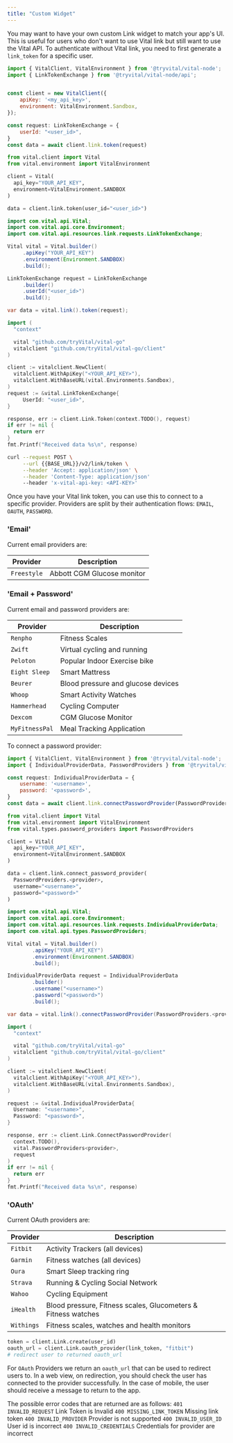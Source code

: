 ```yaml
---
title: "Custom Widget"
---
```


You may want to have your own custom Link widget to match your app's UI. This is useful for users who don't want to use Vital link but still want to use the Vital API.
To authenticate without Vital link, you need to first generate a `link_token` for a specific user.

<SnippetGroup>

```javascript Node
import { VitalClient, VitalEnvironment } from '@tryvital/vital-node';
import { LinkTokenExchange } from '@tryvital/vital-node/api';


const client = new VitalClient({
    apiKey: '<my_api_key>',
    environment: VitalEnvironment.Sandbox,
});

const request: LinkTokenExchange = {
    userId: "<user_id>",
}
const data = await client.link.token(request)
```

```python Python
from vital.client import Vital
from vital.environment import VitalEnvironment

client = Vital(
  api_key="YOUR_API_KEY",
  environment=VitalEnvironment.SANDBOX
)

data = client.link.token(user_id="<user_id>")
```

```java Java
import com.vital.api.Vital;
import com.vital.api.core.Environment;
import com.vital.api.resources.link.requests.LinkTokenExchange;

Vital vital = Vital.builder()
     .apiKey("YOUR_API_KEY")
     .environment(Environment.SANDBOX)
     .build();

LinkTokenExchange request = LinkTokenExchange
     .builder()
     .userId("<user_id>")
     .build();

var data = vital.link().token(request);
```

```go Go
import (
  "context"

  vital "github.com/tryVital/vital-go"
  vitalclient "github.com/tryVital/vital-go/client"
)

client := vitalclient.NewClient(
  vitalclient.WithApiKey("<YOUR_API_KEY>"),
  vitalclient.WithBaseURL(vital.Environments.Sandbox),
)
request := &vital.LinkTokenExchange{
     UserId: "<user_id>",
}

response, err := client.Link.Token(context.TODO(), request)
if err != nil {
  return err
}
fmt.Printf("Received data %s\n", response)

```

```bash
curl --request POST \
     --url {{BASE_URL}}/v2/link/token \
     --header 'Accept: application/json' \
     --header 'Content-Type: application/json'
     --header 'x-vital-api-key: <API-KEY>'
```

</SnippetGroup>

Once you have your Vital link token, you can use this to connect to a specific provider. Providers are split by their authentication flows: `EMAIL`, `OAUTH`, `PASSWORD`.

### 'Email'

Current email providers are:

| Provider  | Description                |
| --------- | -------------------------- |
| `Freestyle` | Abbott CGM Glucose monitor |

### 'Email + Password'

Current email and password providers are:

| Provider         | Description                        |
| ---------------- | ---------------------------------- |
| `Renpho`         | Fitness Scales                     |
| `Zwift`          | Virtual cycling and running        |
| `Peloton`        | Popular Indoor Exercise bike       |
| `Eight Sleep`    | Smart Mattress                     |
| `Beurer`         | Blood pressure and glucose devices |
| `Whoop`          | Smart Activity Watches             |
| `Hammerhead`     | Cycling Computer                   |
| `Dexcom`         | CGM Glucose Monitor                |
| `MyFitnessPal`   | Meal Tracking Application          |

To connect a password provider:

<SnippetGroup>

```javascript Node
import { VitalClient, VitalEnvironment } from '@tryvital/vital-node';
import { IndividualProviderData, PasswordProviders } from '@tryvital/vital-node/api';

const request: IndividualProviderData = {
    username: '<username>',
    password: '<password>',
}
const data = await client.link.connectPasswordProvider(PasswordProviders.<provider>, request)
```

```python Python
from vital.client import Vital
from vital.environment import VitalEnvironment
from vital.types.password_providers import PasswordProviders

client = Vital(
  api_key="YOUR_API_KEY",
  environment=VitalEnvironment.SANDBOX
)

data = client.link.connect_password_provider(
  PasswordProviders.<provider>, 
  username="<username>", 
  password="<password>"
)
```

```java Java
import com.vital.api.Vital;
import com.vital.api.core.Environment;
import com.vital.api.resources.link.requests.IndividualProviderData;
import com.vital.api.types.PasswordProviders;

Vital vital = Vital.builder()
        .apiKey("YOUR_API_KEY")
        .environment(Environment.SANDBOX)
        .build();

IndividualProviderData request = IndividualProviderData
        .builder()
        .username("<username>")
        .password("<password>")
        .build();

var data = vital.link().connectPasswordProvider(PasswordProviders.<provider>, request);
```

```go Go
import (
  "context"

  vital "github.com/tryVital/vital-go"
  vitalclient "github.com/tryVital/vital-go/client"
)

client := vitalclient.NewClient(
  vitalclient.WithApiKey("<YOUR_API_KEY>"),
  vitalclient.WithBaseURL(vital.Environments.Sandbox),
)

request := &vital.IndividualProviderData{
  Username: "<username>",
  Password: "<password>",
}

response, err := client.Link.ConnectPasswordProvider(
  context.TODO(), 
  vital.PasswordProviders<provider>, 
  request
)
if err != nil {
  return err
}
fmt.Printf("Received data %s\n", response)
```

</SnippetGroup>

### 'OAuth'

Current OAuth providers are:

| Provider   | Description                                                   |
| --------   | ------------------------------------------------------------- |
| `Fitbit`   | Activity Trackers (all devices)                               |
| `Garmin`   | Fitness watches (all devices)                                 |
| `Oura`     | Smart Sleep tracking ring                                     |
| `Strava`   | Running & Cycling Social Network                              |
| `Wahoo`    | Cycling Equipment                                             |
| `iHealth`  | Blood pressure, Fitness scales, Glucometers & Fitness watches |
| `Withings` | Fitness scales, watches and health monitors                   |

```python Connecting a password provider:
token = client.Link.create(user_id)
oauth_url = client.Link.oauth_provider(link_token, "fitbit")
# redirect user to returned oauth_url
```

For `OAuth` Providers we return an `oauth_url` that can be used to redirect users to. In a web view, on redirection, you should check the user has connected to the provider successfully. In the case of mobile, the user should receive a message to return to the app.

The possible error codes that are returned are as follows:
`401 INVALID_REQUEST` Link Token is Invalid
`400 MISSING_LINK_TOKEN` Missing link token
`400 INVALID_PROVIDER` Provider is not supported
`400 INVALID_USER_ID` User id is incorrect
`400 INVALID_CREDENTIALS` Credentials for provider are incorrect
